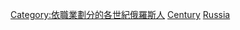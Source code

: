 {{Container category}}

[[Category:依職業劃分的各世紀俄羅斯人|Category:依職業劃分的各世紀俄羅斯人]]
[[Category:俄羅斯科學家|Century]]
[[Category:依國籍劃分的各世紀科學家|Russia]]